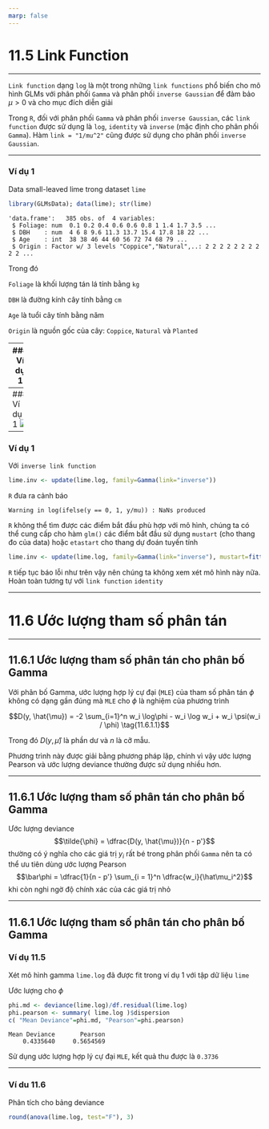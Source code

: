 ```yaml
---
marp: false
---
```


# 11.5 Link Function

---

`Link function` dạng `log` là một trong những `link functions` phổ biến cho mô hình GLMs với phân phối `Gamma` và phân phối `inverse Gaussian` để đảm bảo  $\mu > 0$ và cho mục đích diễn giải


Trong `R`, đối với phân phối `Gamma` và phân phối `inverse Gaussian`, các `link function` được sử dụng là `log`, `identity` và `inverse` (mặc định cho phân phối `Gamma`). Hàm `link = "1/mu^2"` cũng được sử dụng cho phân phối `inverse Gaussian`.

---


### Ví dụ 1
Data small-leaved lime trong dataset `lime`

```r
library(GLMsData); data(lime); str(lime)
```

```
'data.frame':	385 obs. of  4 variables:
 $ Foliage: num  0.1 0.2 0.4 0.6 0.6 0.8 1 1.4 1.7 3.5 ...
 $ DBH    : num  4 6 8 9.6 11.3 13.7 15.4 17.8 18 22 ...
 $ Age    : int  38 38 46 44 60 56 72 74 68 79 ...
 $ Origin : Factor w/ 3 levels "Coppice","Natural",..: 2 2 2 2 2 2 2 2 2 2 ...
```
Trong đó

`Foliage` là khối lượng tán lá tính bằng `kg`

`DBH` là đường kính cây tính bằng `cm`

`Age` là tuổi cây tính bằng năm

`Origin` là nguồn gốc của cây: `Coppice`, `Natural` và `Planted`

---
### Ví dụ 1

##### Sử dụng phân phối `Gamma` với các `link functions` khác nhau.

Với `link function` dạng `log`

```r
lime.log <- glm(Foliage ~ Origin * log(DBH), family=Gamma(link="log"),data=lime)
lime.log$coefficients
```

```
(Intercept)    log(DBH) 
  -4.707996    1.842207
```
---
### Ví dụ 1
<img src="Rplot05.png">

---
### Ví dụ 1
Với `inverse link function`
```r
lime.inv <- update(lime.log, family=Gamma(link="inverse"))
```

`R` đưa ra cảnh báo

```
Warning in log(ifelse(y == 0, 1, y/mu)) : NaNs produced
```

`R` không thể tìm được các điểm bắt đầu phù hợp với mô hình, chúng ta có thể cung cấp cho hàm `glm()` các điểm bắt đầu sử dụng `mustart` (cho thang đo của data) hoặc `etastart` cho thang dự đoán tuyến tính

```r
lime.inv <- update(lime.log, family=Gamma(link="inverse"), mustart=fitted(lime.log))
```
`R` tiếp tục báo lỗi như trên vậy nên chúng ta không xem xét mô hình này nữa. Hoàn toàn tương tự với `link function` `identity`

---

# 11.6 Ước lượng tham số phân tán

---

## 11.6.1 Ước lượng tham số phân tán cho phân bố Gamma
Với phân bố Gamma, ước lượng hợp lý cự đại (`MLE`) của tham số phân tán $\phi$ không có dạng gần đúng mà `MLE` cho $\phi$ là nghiệm của phương trình

$$D(y, \hat{\mu}) = -2 \sum_{i=1}^n w_i \log\phi - w_i \log w_i + w_i \psi(w_i / \phi) \tag{11.6.1.1}$$

Trong đó $D(y, \hat{\mu})$ là phần dư và $n$ là cỡ mẫu.

Phương trình này được giải bằng phương pháp lặp, chính vì vậy ước lượng Pearson và ước lượng deviance thường được sử dụng nhiều hơn.

---

## 11.6.1 Ước lượng tham số phân tán cho phân bố Gamma
Ước lượng deviance 
$$\tilde{\phi} = \dfrac{D(y, \hat{\mu})}{n - p'}$$
thường có ý nghĩa cho các giá trị $y_i$ rất bé trong phân phối `Gamma` nên ta có thể ưu tiên dùng ước lượng Pearson
$$\bar\phi = \dfrac{1}{n - p'} \sum_{i = 1}^n \dfrac{w_i}{\hat\mu_i^2}$$
khi còn nghi ngờ độ chính xác của các giá trị nhỏ

---

## 11.6.1 Ước lượng tham số phân tán cho phân bố Gamma
### Ví dụ 11.5
Xét mô hình gamma `lime.log` đã được fit trong ví dụ 1 với tập dữ liệu `lime`

Ước lượng cho $\phi$
```r
phi.md <- deviance(lime.log)/df.residual(lime.log)
phi.pearson <- summary( lime.log )$dispersion
c( "Mean Deviance"=phi.md, "Pearson"=phi.pearson)
```

```
Mean Deviance       Pearson 
    0.4335640     0.5654569 
```

Sử dụng ước lượng hợp lý cự đại `MLE`, kết quả thu được là `0.3736`

---
### Ví du 11.6
Phân tích cho bảng deviance
```r
round(anova(lime.log, test="F"), 3)
```



